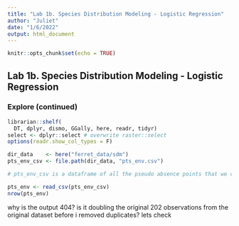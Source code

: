 ```yaml
---
title: "Lab 1b. Species Distribution Modeling - Logistic Regression"
author: "Juliet"
date: "1/6/2022"
output: html_document
---
```


```r
knitr::opts_chunk$set(echo = TRUE)
```

## Lab 1b. Species Distribution Modeling - Logistic Regression

### Explore (continued)

```r
librarian::shelf(
  DT, dplyr, dismo, GGally, here, readr, tidyr)
select <- dplyr::select # overwrite raster::select
options(readr.show_col_types = F)

dir_data    <- here("ferret_data/sdm")
pts_env_csv <- file.path(dir_data, "pts_env.csv")

# pts_env_csv is a dataframe of all the pseudo absence points that we created in the last lab 1a

pts_env <- read_csv(pts_env_csv)
nrow(pts_env)
```

why is the output 404? is it doubling the original 202 observations from the original dataset before i removed duplicates? lets check

```r

```

